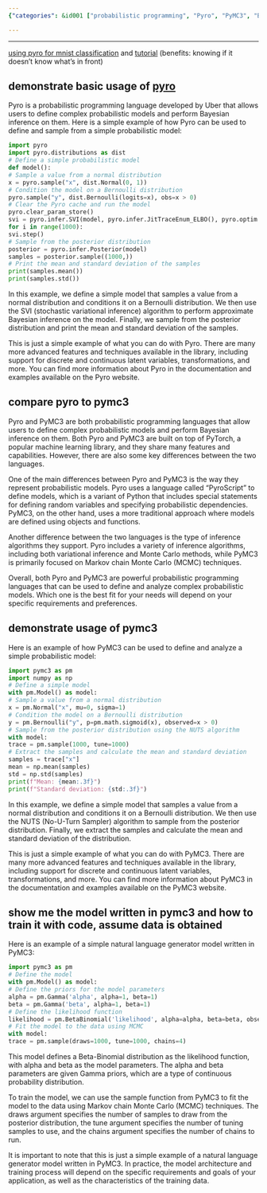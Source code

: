 ```yaml
---
{"categories": &id001 ["probabilistic programming", "Pyro", "PyMC3", "Beta-Binomial likelihoods", "MCMC techniques", "Gamma priors", "model creation"], "category": "Probabilistic Programming", "date": "2022-12-18 19:35:17", "description": "Pyro and PyMC3 are programming languages designed for probabilistic programming. PyMC3, in particular, utilizes Beta-Binomial likelihoods, Markov Chain Monte Carlo (MCMC) techniques, and Gamma priors for creating models, sampling data, and calculating statistics.", "tags": *id001, "title": "pyro and pymc3 basics"}

---
```


------

[using pyro for mnist classification](https://github.com/paraschopra/bayesian-neural-network-mnist) and [tutorial](https://towardsdatascience.com/making-your-neural-network-say-i-dont-know-bayesian-nns-using-pyro-and-pytorch-b1c24e6ab8cd) (benefits: knowing if it doesn't know what's in front)

## demonstrate basic usage of [pyro](http://pyro.ai/examples/intro_long.html)

Pyro is a probabilistic programming language developed by Uber that allows users to define complex probabilistic models and perform Bayesian inference on them. Here is a simple example of how Pyro can be used to define and sample from a simple probabilistic model:
```python
import pyro
import pyro.distributions as dist
# Define a simple probabilistic model
def model():
# Sample a value from a normal distribution
x = pyro.sample("x", dist.Normal(0, 1))
# Condition the model on a Bernoulli distribution
pyro.sample("y", dist.Bernoulli(logits=x), obs=x > 0)
# Clear the Pyro cache and run the model
pyro.clear_param_store()
svi = pyro.infer.SVI(model, pyro.infer.JitTraceEnum_ELBO(), pyro.optim.Adam({"lr": 0.01}))
for i in range(1000):
svi.step()
# Sample from the posterior distribution
posterior = pyro.infer.Posterior(model)
samples = posterior.sample((1000,))
# Print the mean and standard deviation of the samples
print(samples.mean())
print(samples.std())

```

In this example, we define a simple model that samples a value from a normal distribution and conditions it on a Bernoulli distribution. We then use the SVI (stochastic variational inference) algorithm to perform approximate Bayesian inference on the model. Finally, we sample from the posterior distribution and print the mean and standard deviation of the samples.

This is just a simple example of what you can do with Pyro. There are many more advanced features and techniques available in the library, including support for discrete and continuous latent variables, transformations, and more. You can find more information about Pyro in the documentation and examples available on the Pyro website.

## compare pyro to pymc3

Pyro and PyMC3 are both probabilistic programming languages that allow users to define complex probabilistic models and perform Bayesian inference on them. Both Pyro and PyMC3 are built on top of PyTorch, a popular machine learning library, and they share many features and capabilities. However, there are also some key differences between the two languages.

One of the main differences between Pyro and PyMC3 is the way they represent probabilistic models. Pyro uses a language called "PyroScript" to define models, which is a variant of Python that includes special statements for defining random variables and specifying probabilistic dependencies. PyMC3, on the other hand, uses a more traditional approach where models are defined using objects and functions.

Another difference between the two languages is the type of inference algorithms they support. Pyro includes a variety of inference algorithms, including both variational inference and Monte Carlo methods, while PyMC3 is primarily focused on Markov chain Monte Carlo (MCMC) techniques.

Overall, both Pyro and PyMC3 are powerful probabilistic programming languages that can be used to define and analyze complex probabilistic models. Which one is the best fit for your needs will depend on your specific requirements and preferences.

## demonstrate usage of pymc3

Here is an example of how PyMC3 can be used to define and analyze a simple probabilistic model:
```python
import pymc3 as pm
import numpy as np
# Define a simple model
with pm.Model() as model:
# Sample a value from a normal distribution
x = pm.Normal("x", mu=0, sigma=1)
# Condition the model on a Bernoulli distribution
y = pm.Bernoulli("y", p=pm.math.sigmoid(x), observed=x > 0)
# Sample from the posterior distribution using the NUTS algorithm
with model:
trace = pm.sample(1000, tune=1000)
# Extract the samples and calculate the mean and standard deviation
samples = trace["x"]
mean = np.mean(samples)
std = np.std(samples)
print(f"Mean: {mean:.3f}")
print(f"Standard deviation: {std:.3f}")

```

In this example, we define a simple model that samples a value from a normal distribution and conditions it on a Bernoulli distribution. We then use the NUTS (No-U-Turn Sampler) algorithm to sample from the posterior distribution. Finally, we extract the samples and calculate the mean and standard deviation of the distribution.

This is just a simple example of what you can do with PyMC3. There are many more advanced features and techniques available in the library, including support for discrete and continuous latent variables, transformations, and more. You can find more information about PyMC3 in the documentation and examples available on the PyMC3 website.

## show me the model written in pymc3 and how to train it with code, assume data is obtained

Here is an example of a simple natural language generator model written in PyMC3:
```python
import pymc3 as pm
# Define the model
with pm.Model() as model:
# Define the priors for the model parameters
alpha = pm.Gamma('alpha', alpha=1, beta=1)
beta = pm.Gamma('beta', alpha=1, beta=1)
# Define the likelihood function
likelihood = pm.BetaBinomial('likelihood', alpha=alpha, beta=beta, observed=data)
# Fit the model to the data using MCMC
with model:
trace = pm.sample(draws=1000, tune=1000, chains=4)

```

This model defines a Beta-Binomial distribution as the likelihood function, with alpha and beta as the model parameters. The alpha and beta parameters are given Gamma priors, which are a type of continuous probability distribution.

To train the model, we can use the sample function from PyMC3 to fit the model to the data using Markov chain Monte Carlo (MCMC) techniques. The draws argument specifies the number of samples to draw from the posterior distribution, the tune argument specifies the number of tuning samples to use, and the chains argument specifies the number of chains to run.

It is important to note that this is just a simple example of a natural language generator model written in PyMC3. In practice, the model architecture and training process will depend on the specific requirements and goals of your application, as well as the characteristics of the training data.

